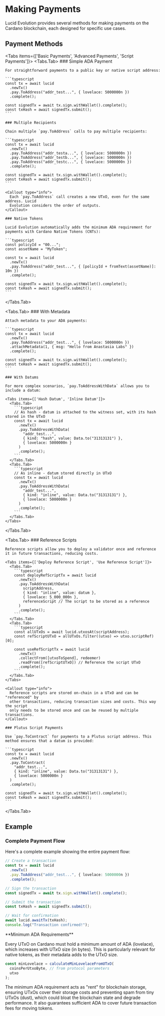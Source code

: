 
# Making Payments

Lucid Evolution provides several methods for making payments on the Cardano blockchain, each designed for specific use cases.

## Payment Methods

<Tabs items={['Basic Payments', 'Advanced Payments', 'Script Payments']}>
  <Tabs.Tab>
    ### Simple ADA Payment

    For straightforward payments to a public key or native script address:

    ```typescript
    const tx = await lucid
      .newTx()
      .pay.ToAddress("addr_test...", { lovelace: 5000000n })
      .complete();

    const signedTx = await tx.sign.withWallet().complete();
    const txHash = await signedTx.submit();
    ```

    ### Multiple Recipients

    Chain multiple `pay.ToAddress` calls to pay multiple recipients:

    ```typescript
    const tx = await lucid
      .newTx()
      .pay.ToAddress("addr_testa...", { lovelace: 5000000n })
      .pay.ToAddress("addr_testb...", { lovelace: 5000000n })
      .pay.ToAddress("addr_testc...", { lovelace: 5000000n })
      .complete();

    const signedTx = await tx.sign.withWallet().complete();
    const txHash = await signedTx.submit();
    ```

    <Callout type="info">
      Each `pay.ToAddress` call creates a new UTxO, even for the same address. Lucid
      Evolution considers the order of outputs.
    </Callout>

    ### Native Tokens

    Lucid Evolution automatically adds the minimum ADA requirement for payments with Cardano Native Tokens (CNTs):

    ```typescript
    const policyId = "00...";
    const assetName = "MyToken";

    const tx = await lucid
      .newTx()
      .pay.ToAddress("addr_test...", { [policyId + fromText(assetName)]: 10n })
      .complete();

    const signedTx = await tx.sign.withWallet().complete();
    const txHash = await signedTx.submit();
    ```

  </Tabs.Tab>
  
  <Tabs.Tab>
    ### With Metadata

    Attach metadata to your ADA payments:

    ```typescript
    const tx = await lucid
      .newTx()
      .pay.ToAddress("addr_test...", { lovelace: 5000000n })
      .attachMetadata(1, { msg: "Hello from Anastasia Labs" })
      .complete();

    const signedTx = await tx.sign.withWallet().complete();
    const txHash = await signedTx.submit();
    ```

    ### With Datums

    For more complex scenarios, `pay.ToAddressWithData` allows you to include a datum:

    <Tabs items={['Hash Datum', 'Inline Datum']}>
      <Tabs.Tab>
        ```typescript
        // As hash - datum is attached to the witness set, with its hash stored in the UTxO
        const tx = await lucid
          .newTx()
          .pay.ToAddressWithData(
            "addr_test...",
            { kind: "hash", value: Data.to("31313131") },
            { lovelace: 5000000n }
          )
          .complete();
        ```
      </Tabs.Tab>
      <Tabs.Tab>
        ```typescript
        // As inline - datum stored directly in UTxO
        const tx = await lucid
          .newTx()
          .pay.ToAddressWithData(
            "addr_test...",
            { kind: "inline", value: Data.to("31313131") },
            { lovelace: 5000000n }
          )
          .complete();
        ```
      </Tabs.Tab>
    </Tabs>

  </Tabs.Tab>
  
  <Tabs.Tab>
    ### Reference Scripts

    Reference scripts allow you to deploy a validator once and reference it in future transactions, reducing costs.

    <Tabs items={['Deploy Reference Script', 'Use Reference Script']}>
      <Tabs.Tab>
        ```typescript
        const deployRefScriptTx = await lucid
          .newTx()
          .pay.ToAddressWithData(
            scriptAddress,
            { kind: "inline", value: datum },
            { lovelace: 5_000_000n },
            referenceScript // The script to be stored as a reference
          )
          .complete();
        ```
      </Tabs.Tab>
      <Tabs.Tab>
        ```typescript
        const allUTxOs = await lucid.utxosAt(scriptAddress);
        const refScriptUTxO = allUTxOs.filter((utxo) => utxo.scriptRef)[0];

        const useRefScriptTx = await lucid
          .newTx()
          .collectFrom([utxoToSpend], redeemer)
          .readFrom([refScriptUTxO]) // Reference the script UTxO
          .complete();
        ```
      </Tabs.Tab>
    </Tabs>

    <Callout type="info">
      Reference scripts are stored on-chain in a UTxO and can be "referenced" by
      other transactions, reducing transaction sizes and costs. This way the script
      only needs to be stored once and can be reused by multiple transactions.
    </Callout>

    ### Plutus Script Payments

    Use `pay.ToContract` for payments to a Plutus script address. This method ensures that a datum is provided:

    ```typescript
    const tx = await lucid
      .newTx()
      .pay.ToContract(
        "addr_test...",
        { kind: "inline", value: Data.to("31313131") },
        { lovelace: 5000000n }
      )
      .complete();

    const signedTx = await tx.sign.withWallet().complete();
    const txHash = await signedTx.submit();
    ```

  </Tabs.Tab>
</Tabs>

## Example

### Complete Payment Flow

Here's a complete example showing the entire payment flow:

```typescript
// Create a transaction
const tx = await lucid
  .newTx()
  .pay.ToAddress("addr_test...", { lovelace: 5000000n })
  .complete();

// Sign the transaction
const signedTx = await tx.sign.withWallet().complete();

// Submit the transaction
const txHash = await signedTx.submit();

// Wait for confirmation
await lucid.awaitTx(txHash);
console.log("Transaction confirmed!");
```

<Callout type="info">
**Minimum ADA Requirements**

Every UTxO on Cardano must hold a minimum amount of ADA (lovelace), which increases with UTxO size (in bytes). This is particularly relevant for native tokens, as their metadata adds to the UTxO size.

```typescript
const minLovelace = calculateMinLovelaceFromUTxO(
  coinsPerUtxoByte, // from protocol parameters
  utxo
);
```

The minimum ADA requirement acts as "rent" for blockchain storage, ensuring UTxOs cover their storage costs and preventing spam from tiny UTxOs (dust), which could bloat the blockchain state and degrade performance. It also guarantees sufficient ADA to cover future transaction fees for moving tokens.
</Callout>